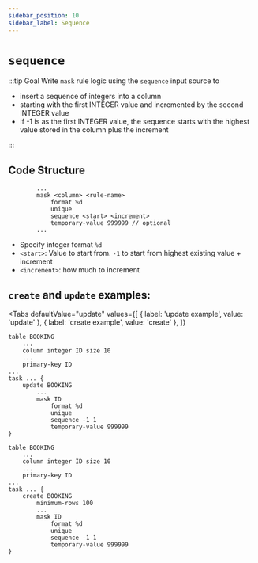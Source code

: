 ```yaml
---
sidebar_position: 10
sidebar_label: Sequence
---
```



# `sequence`

:::tip Goal
Write `mask` rule logic using the `sequence` input source to

- insert a sequence of integers into a column
- starting with the first INTEGER value and incremented by the second INTEGER value
- If -1 is as the first INTEGER value, the sequence starts with the highest value stored in the column plus the increment

:::

## Code Structure

```ano
        ...
        mask <column> <rule-name>
            format %d
            unique
            sequence <start> <increment>
            temporary-value 999999 // optional
        ...
```

- Specify integer format `%d`
- `<start>`: Value to start from. `-1` to start from highest existing value + increment
- `<increment>`: how much to increment

## `create` and `update` examples:

<Tabs
  defaultValue="update"
  values={[
    { label: 'update example', value: 'update' },
	{ label: 'create example', value: 'create' },
  ]}
>

<TabItem value="update">

```ano
table BOOKING
    ...
    column integer ID size 10
    ...
    primary-key ID
...
task ... {
    update BOOKING
        ...
        mask ID
            format %d
            unique
            sequence -1 1
            temporary-value 999999
}
```

</TabItem>

<TabItem value="create">

```ano
table BOOKING
    ...
    column integer ID size 10
    ...
    primary-key ID
...
task ... {
    create BOOKING
        minimum-rows 100
        ...
        mask ID
            format %d
            unique
            sequence -1 1
            temporary-value 999999
}
```

</TabItem>

</Tabs>
